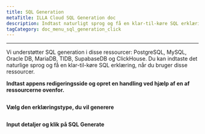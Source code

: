 ```yaml
---
title: SQL Generation
metaTitle: ILLA Cloud SQL Generation doc
description: Indtast naturligt sprog og få en klar-til-køre SQL erklæring
tagCategory: doc_menu_sql_generation_click
---
```


* * *

<Heading hidden>SQL Generation</Heading>

Vi understøtter SQL generation i disse ressourcer: PostgreSQL, MySQL, Oracle DB, MariaDB, TIDB, SupabaseDB og ClickHouse. Du kan indtaste det naturlige sprog og få en klar-til-køre SQL erklæring, når du bruger disse ressourcer. 

**Indtast appens redigeringsside og opret en handling ved hjælp af en af ressourcerne ovenfor.** 

<img src='https://cdn.illacloud.com/official-website/img/docs/assemble/sql_generate.png' alt="" />

**Vælg den erklæringstype, du vil generere**

<img src='https://cdn.illacloud.com/official-website/img/docs/assemble/sql_generate(1).gif' alt="" />

**Input detaljer og klik på SQL Generate**

<img src='https://cdn.illacloud.com/official-website/img/docs/assemble/sql_generate(2).png' alt="" />
